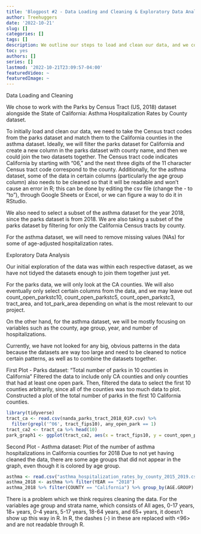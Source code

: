 ```yaml
---
title: 'Blogpost #2 - Data Loading and Cleaning & Exploratory Data Analysis'
author: Treehuggers
date: '2022-10-21'
slug: []
categories: []
tags: []
description: We outline our steps to load and clean our data, and we conduct our initial exploratory data analysis.
toc: yes
authors: []
series: []
lastmod: '2022-10-21T23:09:57-04:00'
featuredVideo: ~
featuredImage: ~
---
```

Data Loading and Cleaning

We chose to work with the Parks by Census Tract (US, 2018) dataset alongside the State of California: Asthma Hospitalization Rates by County dataset.

To initially load and clean our data, we need to take the Census tract codes from the parks dataset and match them to the California counties in the asthma dataset. Ideally, we will filter the parks dataset for California and create a new column in the parks dataset with county name, and then we could join the two datasets together. The Census tract code indicates California by starting with "06," and the next three digits of the 11 character Census tract code correspond to the county. Additionally, for the asthma dataset, some of the data in certain columns (particularly the age group column) also needs to be cleaned so that it will be readable and won’t cause an error in R; this can be done by editing the csv file (change the - to “to”), through Google Sheets or Excel, or we can figure a way to do it in RStudio.

We also need to select a subset of the asthma dataset for the year 2018, since the parks dataset is from 2018. We are also taking a subset of the parks dataset by filtering for only the California Census tracts by county. 

For the asthma dataset, we will need to remove missing values (NAs) for some of age-adjusted hospitalization rates.


Exploratory Data Analysis

Our initial exploration of the data was within each respective dataset, as we have not tidyed the datasets enough to join them together just yet. 

For the parks data, we will only look at the CA counties. We will also eventually only select certain columns from the data, and we may leave out count_open_parkstc10, count_open_parkstc5, count_open_parkstc3, tract_area, and tot_park_area depending on what is the most relevant to our project.

On the other hand, for the asthma dataset, we will be mostly focusing on variables such as the county, age group, year, and number of hospitalizations.

Currently, we have not looked for any big, obvious patterns in the data because the datasets are way too large and need to be cleaned to notice certain patterns, as well as to combine the datasets together.

First Plot - Parks dataset: "Total number of parks in 10 counties in California"
Filtered the data to include only CA counties and only counties that had at least one open park. Then, filtered the data to select the first 10 counties arbitrarily, since all of the counties was too much data to plot. Constructed a plot of the total number of parks in the first 10 California counties.

```r
library(tidyverse)
tract_ca <- read.csv(nanda_parks_tract_2018_01P.csv) %>% 
  filter(grepl('^06', tract_fips10), any_open_park == 1)
tract_ca2 <- tract_ca %>% head(10)
park_graph1 <- ggplot(tract_ca2, aes(x = tract_fips10, y = count_open_parks)) + geom_col() + labs(title = "Total number of parks in 10 counties in California", x = "county code", y = "number of parks")
```

Second Plot - Asthma dataset: Plot of the number of asthma hospitalizations in California counties for 2018
Due to not yet having cleaned the data, there are some age groups that did not appear in the graph, even though it is colored by age group.

```r
asthma <- read.csv("asthma_hospitalization_rates_by_county_2015_2019.csv")
asthma_2018 <- asthma %>% filter(YEAR == "2018")
asthma_2018 %>% filter(COUNTY == "California") %>% group_by(AGE.GROUP) %>% ggplot() + aes(x = AGE.GROUP, y = NUMBER.OF.HOSPITALIZATIONS, fill = AGE.GROUP) + geom_col() + labs(x = "AGE GROUP", y = "HOSPITALIZATIONS")
```

There is a problem which we think requires cleaning the data. For the variables age group and strata name, which consists of All ages, 0-17 years, 18+ years, 0-4 years, 5-17 years, 18-64 years, and 65+ years, it doesn’t show up this way in R. In R, the dashes (-) in these are replaced with <96> and are not readable through R.
